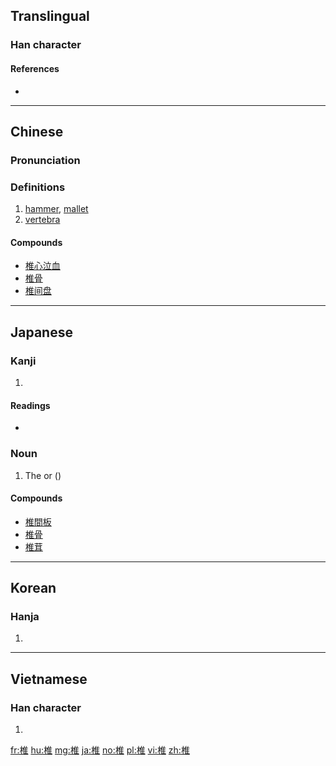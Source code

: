==Translingual==

===Han character===
{{Han char|rn=75|rad=木|as=08|sn=12|four=40914|canj=DOG}}

====References====
* {{Han ref|kx=0536.110|dkj=15024|dj=0924.010|hdz=21233.100|uh=690E|ud=26894|bh=B4D5|bd=46293}}

----

==Chinese==
{{zh-forms}}

===Pronunciation===
{{zh-pron
|m=chuí,zhuī
|c=ceoi4,zeoi1
|mc=y
|oc=y
|ma=
|cat=n
}}

===Definitions===
# [[hammer]], [[mallet]]
# [[vertebra]]

====Compounds====
* [[椎心泣血]]
* [[椎骨]]
* [[椎间盘]]

----

==Japanese==

===Kanji===
{{ja-kanji|grade=|rs=木08}}

# {{defn|lang=ja|sort=木08}}

====Readings====
* {{ja-readings|goon=[[すい]] (sui), [[ずい]] (zui)|kanon=[[すい]] (sui), [[つい]] (tsui)|kun=[[つち]] (tsuchi), [[うつ]] (utsu), [[しい]] (shii)}}

{{ja-kanjitab|しい|yomi=k}}

===Noun===
{{ja-noun|しい}}

# The {{vern|shii tree}} or {{vern|Japanese chinquapin}} ({{taxlink|Castanopsis cuspidata|species|noshow=1}})

====Compounds====
* [[椎間板]]
* [[椎骨]]
* [[椎茸]]

----

==Korean==

===Hanja===
{{ko-hanja|hangeul=[[추]]|eumhun=|rv=chu|mr=ch'u|y=chwu}}

# {{defn|lang=ko|sort=木08}}

----

==Vietnamese==

===Han character===
{{vi-hantu|[[chòi]], [[choi]], [[chuỳ]], [[dùi]], [[truy]], [[chuy]]|rs=木08}}

# {{defn|vi|sort=木08}}

[[fr:椎]]
[[hu:椎]]
[[mg:椎]]
[[ja:椎]]
[[no:椎]]
[[pl:椎]]
[[vi:椎]]
[[zh:椎]]